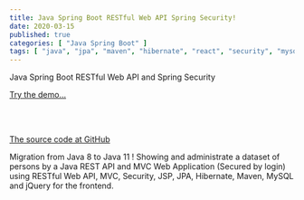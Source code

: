 ```yaml
---
title: Java Spring Boot RESTful Web API Spring Security!
date: 2020-03-15
published: true
categories: [ "Java Spring Boot" ]
tags: [ "java", "jpa", "maven", "hibernate", "react", "security", "mysql", "azure" ]
---
```


Java Spring Boot RESTful Web API and Spring Security

<a href="https://pso-rest-secure.azurewebsites.net" target="_blank" title="Java">Try the demo...</a>

<br /><br />

<a href="https://github.com/persteenolsen/springboot-rest-jpa-security" target="_blank">The source code at GitHub</a>

Migration from Java 8 to Java 11 ! Showing and administrate a dataset of persons by a Java REST API and MVC Web Application (Secured by login) using RESTful Web API, MVC, Security, JSP, JPA, Hibernate, Maven, MySQL and jQuery for the frontend.


